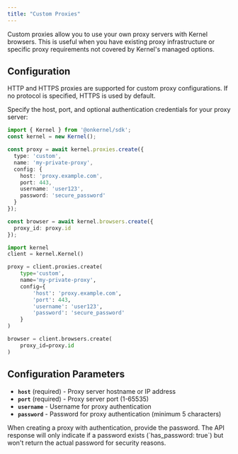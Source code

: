 ```yaml
---
title: "Custom Proxies"
---
```


Custom proxies allow you to use your own proxy servers with Kernel browsers. This is useful when you have existing proxy infrastructure or specific proxy requirements not covered by Kernel's managed options.

## Configuration

<Tip>
HTTP and HTTPS proxies are supported for custom proxy configurations. If no protocol is specified, HTTPS is used by default.
</Tip>

Specify the host, port, and optional authentication credentials for your proxy server:

<CodeGroup>

```typescript Typescript/Javascript
import { Kernel } from '@onkernel/sdk';
const kernel = new Kernel();

const proxy = await kernel.proxies.create({
  type: 'custom',
  name: 'my-private-proxy',
  config: {
    host: 'proxy.example.com',
    port: 443,
    username: 'user123',
    password: 'secure_password'
  }
});

const browser = await kernel.browsers.create({
  proxy_id: proxy.id
});
```

```Python Python
import kernel
client = kernel.Kernel()

proxy = client.proxies.create(
    type='custom',
    name='my-private-proxy',
    config={
        'host': 'proxy.example.com',
        'port': 443,
        'username': 'user123',
        'password': 'secure_password'
    }
)

browser = client.browsers.create(
    proxy_id=proxy.id
)
```

</CodeGroup>

## Configuration Parameters

- **`host`** (required) - Proxy server hostname or IP address
- **`port`** (required) - Proxy server port (1-65535)
- **`username`** - Username for proxy authentication
- **`password`** - Password for proxy authentication (minimum 5 characters)

<Info>
When creating a proxy with authentication, provide the password. The API response will only indicate if a password exists (`has_password: true`) but won't return the actual password for security reasons.
</Info>